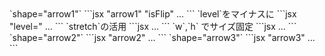 

<Preview>
	<PreviewTitle>`shape="arrow1"`</PreviewTitle>
	<PreviewArea resize p='0'>
		<Box>
			<ShapeDivider shape="arrow1" isFlip c="gray"/>
			<Box isFlow hasGutter py={50}>
				<DammyText length='l' />
			</Box>
			<ShapeDivider shape="arrow1" c="gray"/>
		</Box>
	</PreviewArea>
	<PreviewCode>
		```jsx "arrow1" "isFlip"
		<Box>
			<ShapeDivider shape="arrow1" isFlip c="gray"/>
			<Box isFlow hasGutter py={50}>...</Box>
			<ShapeDivider shape="arrow1" c="gray"/>
		</Box>
		```
	</PreviewCode>
</Preview>

<Preview>
	<PreviewTitle>`level`をマイナスに</PreviewTitle>
	<PreviewArea resize p='0'>
		<Box>
			<ShapeDivider shape="arrow1" isFlip level={-4} c="gray"/>
			<Box isFlow hasGutter py={50}>
				<DammyText length='l' />
			</Box>
			<ShapeDivider shape="arrow1" level={-4} c="gray"/>
		</Box>
	</PreviewArea>
	<PreviewCode>
		```jsx "level="
		<Box>
			<ShapeDivider shape="arrow1" isFlip level={-4} c="gray"/>
			<Box isFlow hasGutter py={50}>...</Box>
			<ShapeDivider shape="arrow1" level={-4} c="gray"/>
		</Box>
		```
	</PreviewCode>
</Preview>

<Preview>
	<PreviewTitle>`stretch`の活用</PreviewTitle>
	<PreviewArea resize p='0'>
		<Box>
			<ShapeDivider shape="arrow1" isFlip c="gray" level={5} stretch={.25} />
			<Box isFlow hasGutter py={50}>
				<DammyText length='l' />
			</Box>
		</Box>
	</PreviewArea>
	<PreviewCode>
		```jsx
		<Box>
			<ShapeDivider shape="arrow1" isFlip c="gray" level={5} stretch={.25} />
			<Box isFlow hasGutter py={50}>...</Box>
		</Box>
		```
	</PreviewCode>
</Preview>

<Preview>
	<PreviewTitle>`w`,`h` でサイズ固定</PreviewTitle>
	<PreviewArea resize p='0'>
		<Box>
			<ShapeDivider shape="arrow1" isFlip c="gray" level={5} w="4em" h="2em" mx='auto' />
			<Box isFlow hasGutter py={50}>
				<DammyText length='l' />
			</Box>
		</Box>
	</PreviewArea>
	<PreviewCode>
		```jsx
		<Box>
			<ShapeDivider shape="arrow1" isFlip c="gray" level={5} w="4em" h="2em" mx='auto' />
			<Box isFlow hasGutter py={50}>...</Box>
		</Box>
		```
	</PreviewCode>
</Preview>



<Preview>
	<PreviewTitle>`shape="arrow2"`</PreviewTitle>
	<PreviewArea resize p='0'>
		<Box>
			<ShapeDivider shape="arrow2" isFlip c="gray"/>
			<Box isFlow hasGutter py={50}>
				<DammyText length='l' />
			</Box>
			<ShapeDivider shape="arrow2" c="gray" />
		</Box>
	</PreviewArea>
	<PreviewCode>
		```jsx "arrow2"
		<Box>
			<ShapeDivider shape="arrow2" isFlip c="gray"/>
			<Box isFlow hasGutter py={50}>...</Box>
			<ShapeDivider shape="arrow2" c="gray" />
		</Box>
		```
	</PreviewCode>
</Preview>


<Preview>
	<PreviewTitle>`shape="arrow3"`</PreviewTitle>
	<PreviewArea resize p='0'>
		<Box>
			<ShapeDivider shape="arrow3" level={5} isFlip c="gray"/>
			<Box isFlow hasGutter py={50}>
				<DammyText length='l' />
			</Box>
			<ShapeDivider shape="arrow3" level={-5} c="gray" />
		</Box>
	</PreviewArea>
	<PreviewCode>
		```jsx "arrow3"
		<Box>
			<ShapeDivider shape="arrow3" level={5} isFlip c="gray"/>
			<Box isFlow hasGutter py={50}>...</Box>
			<ShapeDivider shape="arrow3" level={-5} c="gray" />
		</Box>
		```
	</PreviewCode>
</Preview>
